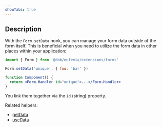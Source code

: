 ```yaml
---
showTabs: true
---
```


## Description

With the `Form.setData` hook, you can manage your form data outside of the form itself. This is beneficial when you need to utilize the form data in other places within your application:

```jsx
import { Form } from '@dnb/eufemia/extensions/forms'

Form.setData('unique', { foo: 'bar' })

function Component() {
  return <Form.Handler id="unique">...</Form.Handler>
}
```

You link them together via the `id` (string) property.

Related helpers:

- [getData](/uilib/extensions/forms/extended-features/Form/getData/)
- [useData](/uilib/extensions/forms/extended-features/Form/useData/)

